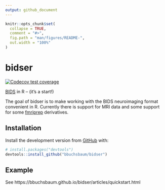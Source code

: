 ```yaml
---
output: github_document
---
```


<!-- README.md is generated from README.Rmd. Please edit that file -->

```r
knitr::opts_chunk$set(
  collapse = TRUE,
  comment = "#>",
  fig.path = "man/figures/README-",
  out.width = "100%"
)
```

# bidser

<!-- badges: start -->
[![Codecov test coverage](https://codecov.io/gh/bbuchsbaum/bidser/branch/master/graph/badge.svg)](https://app.codecov.io/gh/bbuchsbaum/bidser?branch=master)
<!-- badges: end -->

[BIDS](https://bids.neuroimaging.io/) in R -- (it's a start!)

The goal of bidser is to make working with the BIDS neuroimaging format convenient in R. 
Currently there is support for MRI data and some support for some [fmriprep](https://fmriprep.org/en/stable/) derivatives.


## Installation


Install the development version from [GitHub](https://github.com/) with:

``` r
# install.packages("devtools")
devtools::install_github("bbuchsbaum/bidser")
```
## Example

See https://bbuchsbaum.github.io/bidser/articles/quickstart.html





